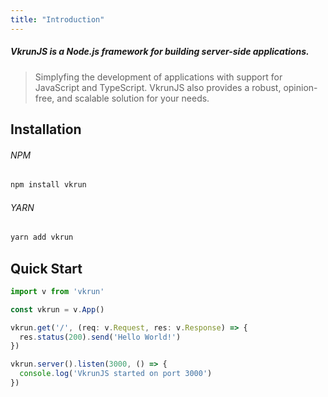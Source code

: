 ```yaml
---
title: "Introduction"
---
```


##### VkrunJS is a Node.js framework for building server-side applications.

> Simplyfing the development of applications with support for JavaScript and TypeScript. VkrunJS also provides a robust, opinion-free, and scalable solution for your needs.

## Installation

###### NPM

```bash
npm install vkrun
```

###### YARN

```bash
yarn add vkrun
```

## Quick Start

```ts
import v from 'vkrun'

const vkrun = v.App()

vkrun.get('/', (req: v.Request, res: v.Response) => {
  res.status(200).send('Hello World!')
})

vkrun.server().listen(3000, () => {
  console.log('VkrunJS started on port 3000')
})
```